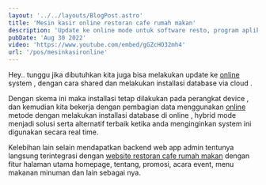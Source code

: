 ---
layout: '../../layouts/BlogPost.astro'
title: 'Mesin kasir online restoran cafe rumah makan'
description: 'Update ke online mode untuk software resto, program aplikasi resto integrasi mesin kasir point of sale'
pubDate: 'Aug 30 2022'
video: 'https://www.youtube.com/embed/gGZcHO32mh4'
url: '/pos/mesinkasironline'
---

Hey.. tunggu jika dibutuhkan kita juga bisa melakukan update ke [online](/pos/mesinkasironline) system , dengan cara shared dan melakukan installasi database via cloud .

Dengan skema ini maka installasi tetap dilakukan pada perangkat device , dan kemudian kita bekerja dengan pembagian data menggunakan [online](/pos/mesinkasironline) metode dengan melakukan installasi database di online , hybrid mode menjadi solusi serta alternatif terbaik ketika anda menginginkan system ini digunakan secara real time.

Kelebihan lain selain mendapatkan backend web app admin tentunya langsung terintegrasi dengan [website restoran cafe rumah makan](/pos/mesinkasironline) dengan fitur halaman utama homepage, tentang, promosi, acara event, menu makanan minuman dan lain sebagai nya.
